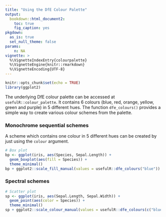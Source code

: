 ```yaml
---
title: "Using the DfE Colour Palette"
output:
  bookdown::html_document2:
    toc: true
    fig_caption: yes
pkgdown:
  as_is: true
  set_null_theme: false
params:
    n: NA
vignette: >
  %\VignetteIndexEntry{colourpalette}
  %\VignetteEngine{knitr::rmarkdown}
  %\VignetteEncoding{UTF-8}
---
```


```r
knitr::opts_chunk$set(echo = TRUE)
library(ggplot2)
```

The underlying DfE colour palette can be accessed at `usefulR::colour_palette`. It contains 6 colours (blue, red, orange, yellow, green and purple) in 5 different hues. The function `dfe_colours()` provides a simple way to create various colour schemes from the palette.

### Monochrome sequential schemes

A scheme which contains one colour in 5 different hues can be created by just using the `colour` argument.

```r

# Box plot
bp <- ggplot(iris, aes(Species, Sepal.Length)) + 
  geom_boxplot(aes(fill = Species)) +
  theme_minimal()
bp + ggplot2::scale_fill_manual(values = usefulR::dfe_colours("blue"))

```

### Spectral schemes

```r

# Scatter plot
sp <- ggplot(iris, aes(Sepal.Length, Sepal.Width)) + 
  geom_point(aes(color = Species)) +
  theme_minimal()
sp + ggplot2::scale_colour_manual(values = usefulR::dfe_colours(c("blue", "orange", "green"), intensity = 80))

```
